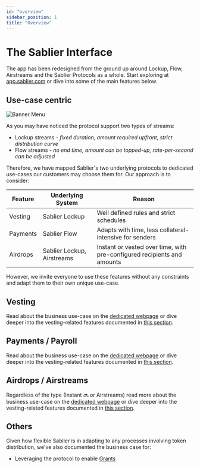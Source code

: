 ```yaml
---
id: "overview"
sidebar_position: 1
title: "Overview"
---
```


# The Sablier Interface

The app has been redesigned from the ground up around Lockup, Flow, Airstreams and the Sablier Protocols as a whole.
Start exploring at [app.sablier.com](https://app.sablier.com) or dive into some of the main features below.

## Use-case centric

![Banner Menu](/banner/docs-banner-app-menu.webp)

As you may have noticed the protocol support two types of streams:

- Lockup streams - <i>fixed duration, amount required upfront, strict distribution curve</i>
- Flow streams - <i>no end time, amount can be topped-up, rate-per-second can be adjusted</i>

Therefore, we have mapped Sablier's two underlying protocols to dedicated use-cases our customers may choose them for.
Our approach is to consider:

| Feature  | Underlying System          | Reason                                                                  |
| -------- | -------------------------- | ----------------------------------------------------------------------- |
| Vesting  | Sablier Lockup             | Well defined rules and strict schedules                                 |
| Payments | Sablier Flow               | Adapts with time, less collateral-intensive for senders                 |
| Airdrops | Sablier Lockup, Airstreams | Instant or vested over time, with pre-configured recipients and amounts |

However, we invite everyone to use these features without any constraints and adapt them to their own unique use-case.

## Vesting

Read about the business use-case on the [dedicated webpage](https://sablier.com/vesting) or dive deeper into the
vesting-related features documented in [this section](/apps/features/vesting).

## Payments / Payroll

Read about the business use-case on the [dedicated webpage](https://sablier.com/payroll) or dive deeper into the
vesting-related features documented in [this section](/apps/features/payments).

## Airdrops / Airstreams

Regardless of the type (Instant 🔜 or Airstreams) read more about the business use-case on the
[dedicated webpage](https://sablier.com/airdrops) or dive deeper into the vesting-related features documented in
[this section](/apps/features/airdrops).

## Others

Given how flexible Sablier is in adapting to any processes involving token distribution, we've also documented the
business case for:

- Leveraging the protocol to enable [Grants](https://sablier.com/grants)
